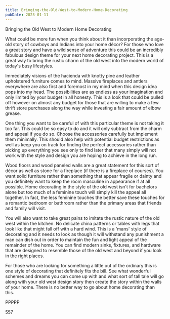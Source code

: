 ```yaml
---
title: Bringing-the-Old-West-to-Modern-Home-Decorating
pubDate: 2023-01-11
---
```


Bringing the Old West to Modern Home Decorating

What could be more fun when you think about it than incorporating the age-old story of cowboys and Indians into your home décor? For those who love a great story and have a wild sense of adventure this could be an incredibly fabulous design theme for your next home decorating project. This is a great way to bring the rustic charm of the old west into the modern world of today's busy lifestyles. 

Immediately visions of the hacienda with knotty pine and leather upholstered furniture comes to mind. Massive fireplaces and antlers everywhere are also first and foremost in my mind when this design idea pops into my head. The possibilities are as endless as your imagination and only limited by your budget in all honesty. This is a look that could be pulled off however on almost any budget for those that are willing to make a few thrift store purchases along the way while investing a fair amount of elbow grease.

One thing you want to be careful of with this particular theme is not taking it too far. This could be so easy to do and it will only subtract from the charm and appeal if you do so. Choose the accessories carefully but implement them minimally. This should also help with potential budget restrictions as well as keep you on track for finding the perfect accessories rather than picking up everything you see only to find later that many simply will not work with the style and design you are hoping to achieve in the long run.

Wood floors and wood paneled walls are a great statement for this sort of décor as well as stone for a fireplace (if there is a fireplace of courses). You want solid furniture rather than something that appear fragile or dainty and you definitely want to keep the room masculine in appearance if at all possible. Home decorating in the style of the old west isn't for bachelors alone but too much of a feminine touch will simply kill the appeal all together. In fact, the less feminine touches the better save these touches for a romantic bedroom or bathroom rather than the primary areas that friends and family will visit. 

You will also want to take great pains to imitate the rustic nature of the old west within the kitchen. No delicate china patterns or tables with legs that look like that might fall off with a hard wind. This is a 'mans' style of decorating and it needs to look as though it will withstand any punishment a man can dish out in order to maintain the fun and light appeal of the remainder of the home. You can find modern sinks, fixtures, and hardware that are designed to resemble those of the old west and beyond if you look in the right places.

For those who are looking for something a little out of the ordinary this is one style of decorating that definitely fits the bill. See what wonderful schemes and dreams you can come up with and what sort of tall tale will go along with your old west design story then create the story within the walls of your home. There is no better way to go about home decorating than this. 

PPPPP

557